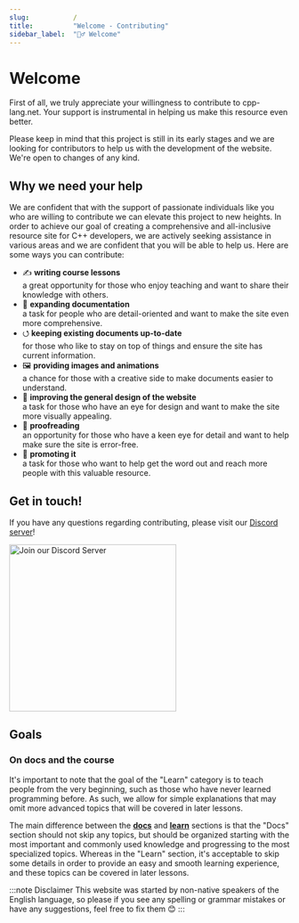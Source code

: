 ```yaml
---
slug:			/
title:			"Welcome - Contributing"
sidebar_label:	"🙋‍♂️ Welcome"
---
```



# Welcome

First of all, we truly appreciate your willingness to contribute to cpp-lang.net.
Your support is instrumental in helping us make this resource even better. 

Please keep in mind that this project is still in its early stages and we are
looking for contributors to help us with the development of the website.
We're open to changes of any kind.

## Why we need your help

We are confident that with the support of passionate individuals like you who are willing to contribute
we can elevate this project to new heights. In order to achieve our goal of creating a comprehensive and all-inclusive resource site
for C++ developers, we are actively seeking assistance in various areas and we are confident that you will be able to help us.
Here are some ways you can contribute:

- ✍️ **writing course lessons**  
  a great opportunity for those who enjoy teaching and want to share their knowledge with others.
- 📖 **expanding documentation**  
  a task for people who are detail-oriented and want to make the site even more comprehensive.
- ⭯ **keeping existing documents up-to-date**  
  for those who like to stay on top of things and ensure the site has current information.
- 🖼️ **providing images and animations**  
  a chance for those with a creative side to make documents easier to understand.
- 🚀 **improving the general design of the website**  
  a task for those who have an eye for design and want to make the site more visually appealing.
- 🔬 **proofreading**  
  an opportunity for those who have a keen eye for detail and want to help make sure the site is error-free.
- 📢 **promoting it**  
  a task for those who want to help get the word out and reach more people with this valuable resource.


## Get in touch!

If you have any questions regarding contributing, please visit our [Discord server](https://discord.gg/3MeXQ8TvBw)!

<a href="https://discord.gg/3MeXQ8TvBw">
	<Image center width="300px" src="/img/DiscordHelpDev.png" alt="Join our Discord Server" />
</a>

## Goals

### On docs and the course

It's important to note that the goal of the "Learn" category is to teach people from the very beginning,
such as those who have never learned programming before. As such, we allow for simple explanations that may omit
more advanced topics that will be covered in later lessons.

The main difference between the [**docs**](/docs/) and [**learn**](/learn/) sections is that the "Docs" section should not skip any topics,
but should be organized starting with the most important and commonly used knowledge and progressing to the most specialized topics.
Whereas in the "Learn" section, it's acceptable to skip some details in order to provide an easy and smooth learning experience,
and these topics can be covered in later lessons.

:::note Disclaimer
This website was started by non-native speakers of the English language, so please
if you see any spelling or grammar mistakes or have any suggestions, feel free to fix them 😊
:::


